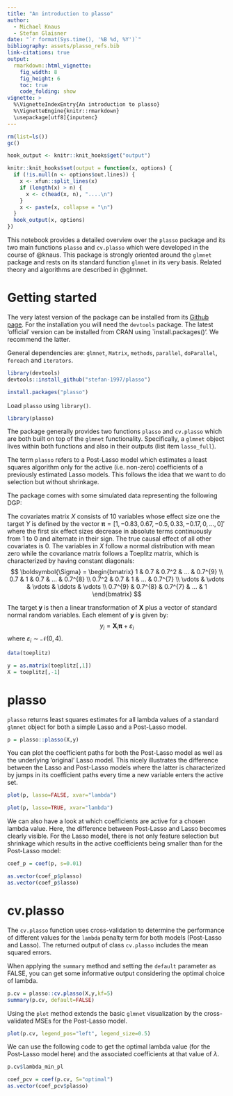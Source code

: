 ---
title: "An introduction to plasso"
author:
  - Michael Knaus
  - Stefan Glaisner
date: "`r format(Sys.time(), '%B %d, %Y')`"
bibliography: assets/plasso_refs.bib
link-citations: true
output:
  rmarkdown::html_vignette:
    fig_width: 8
    fig_height: 6
    toc: true
    code_folding: show
vignette: >
  %\VignetteIndexEntry{An introduction to plasso}
  %\VignetteEngine{knitr::rmarkdown}
  \usepackage[utf8]{inputenc}
---

```{r, include=FALSE}

rm(list=ls())
gc()

hook_output <- knitr::knit_hooks$get("output")

knitr::knit_hooks$set(output = function(x, options) {
  if (!is.null(n <- options$out.lines)) {
    x <- xfun::split_lines(x)
    if (length(x) > n) {
      x <- c(head(x, n), "....\n")
    }
    x <- paste(x, collapse = "\n")
  }
  hook_output(x, options)
})

```

This notebook provides a detailed overview over the `plasso` package and its two main functions `plasso` and `cv.plasso` which were developed in the course of @knaus. This package is strongly oriented around the `glmnet` package and rests on its standard function `glmnet` in its very basis. Related theory and algorithms are described in @glmnet.


# Getting started

The very latest version of the package can be installed from its [Github page](https://github.com/stefan-1997/plasso). For the installation you will need the `devtools` package. The latest 'official' version can be installed from CRAN using `install.packages()'. We recommend the latter.

General dependencies are: `glmnet`, `Matrix`, `methods`, `parallel`, `doParallel`, `foreach` and `iterators`.

```{r startup, eval=FALSE, error=FALSE, warning=FALSE, message=FALSE}

library(devtools)
devtools::install_github("stefan-1997/plasso")

install.packages("plasso")

```

Load `plasso` using `library()`.

```{r load}

library(plasso)

```

The package generally provides two functions `plasso` and `cv.plasso` which are both built on top of the `glmnet` functionality. Specifically, a `glmnet` object lives within both functions and also in their outputs (list item `lasso_full`).

The term `plasso` refers to a Post-Lasso model which estimates a least squares algorithm only for the active (i.e. non-zero) coefficients of a previously estimated Lasso models. This follows the idea that we want to do selection but without shrinkage.

The package comes with some simulated data representing the following DGP:

The covariates matrix $X$ consists of 10 variables whose effect size one the target $Y$ is defined by the vector $\boldsymbol{\pi} = [1, -0.83, 0.67, -0.5, 0.33, -0.17, 0, ..., 0]'$ where the first six effect sizes decrease in absolute terms continuously from 1 to 0 and alternate in their sign. The true causal effect of all other covariates is 0. The variables in $X$ follow a normal distribution with mean zero while the covariance matrix follows a Toeplitz matrix, which is characterized by having constant diagonals:
$$
\boldsymbol{\Sigma} = \begin{bmatrix} 1 & 0.7 & 0.7^2 & ... & 0.7^{9} \\ 0.7 & 1 & 0.7 & ... & 0.7^{8} \\ 0.7^2 & 0.7 & 1 & ... & 0.7^{7} \\ \vdots & \vdots & \vdots & \ddots & \vdots \\ 0.7^{9} & 0.7^{8} & 0.7^{7} & ... & 1 \end{bmatrix}
$$

The target $\boldsymbol{y}$ is then a linear transformation of $\boldsymbol{X}$ plus a vector of standard normal random variables. Each element of $\boldsymbol{y}$ is given by:
$$
y_i = \boldsymbol{X}_i \boldsymbol{\pi} + \varepsilon_i
$$
where $\varepsilon_i \sim \mathcal{N}(0,4)$.

```{r data}

data(toeplitz)

y = as.matrix(toeplitz[,1])
X = toeplitz[,-1]

```

# plasso

`plasso` returns least squares estimates for all lambda values of a standard `glmnet` object for both a simple Lasso and a Post-Lasso model.

```{r fitplasso, out.lines=10}

p = plasso::plasso(X,y)

```

You can plot the coefficient paths for both the Post-Lasso model as well as the underlying 'original' Lasso model. This nicely illustrates the difference between the Lasso and Post-Lasso models where the latter is characterized by jumps in its coefficient paths every time a new variable enters the active set.

```{r plotplasso, error=FALSE, warning=FALSE, message=FALSE}

plot(p, lasso=FALSE, xvar="lambda")

plot(p, lasso=TRUE, xvar="lambda")

```

We can also have a look at which coefficients are active for a chosen lambda value. Here, the difference between Post-Lasso and Lasso becomes clearly visible. For the Lasso model, there is not only feature selection but shrinkage which results in the active coefficients being smaller than for the Post-Lasso model:

```{r coefplasso, error=FALSE, warning=FALSE, message=FALSE}

coef_p = coef(p, s=0.01)

as.vector(coef_p$plasso)
as.vector(coef_p$lasso)

```


# cv.plasso

The `cv.plasso` function uses cross-validation to determine the performance of different values for the `lambda` penalty term for both models (Post-Lasso and Lasso). The returned output of class `cv.plasso` includes the mean squared errors.

When applying the `summary` method and setting the `default` parameter as FALSE, you can get some informative output considering the optimal choice of lambda.

```{r fitcvplasso}

p.cv = plasso::cv.plasso(X,y,kf=5)
summary(p.cv, default=FALSE)

```

Using the `plot` method extends the basic `glmnet` visualization by the cross-validated MSEs for the Post-Lasso model.

```{r plotcvplasso, fig.width=7, fig.height=3}

plot(p.cv, legend_pos="left", legend_size=0.5)

```

We can use the following code to get the optimal lambda value (for the Post-Lasso model here) and the associated coefficients at that value of $\lambda$.

```{r index_min_plasso}

p.cv$lambda_min_pl

```

```{r coef_min_plasso, out.lines=10}

coef_pcv = coef(p.cv, S="optimal")
as.vector(coef_pcv$plasso)

```

<br>
<br>